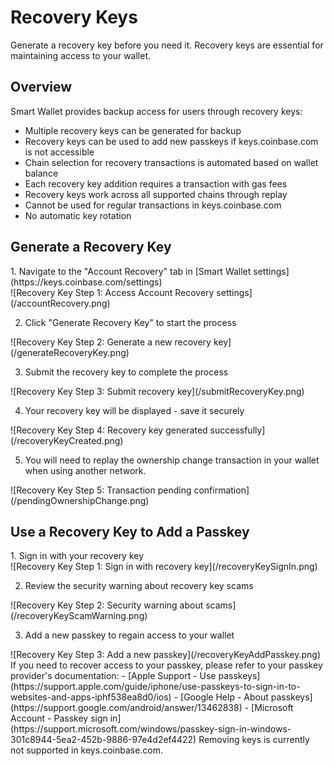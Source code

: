 
# Recovery Keys

<Callout type="warning">
  Generate a recovery key before you need it. Recovery keys are essential for maintaining access to your wallet.
</Callout>


## Overview

Smart Wallet provides backup access for users through recovery keys:

- Multiple recovery keys can be generated for backup
- Recovery keys can be used to add new passkeys if keys.coinbase.com is not accessible
- Chain selection for recovery transactions is automated based on wallet balance
- Each recovery key addition requires a transaction with gas fees
- Recovery keys work across all supported chains through replay
- Cannot be used for regular transactions in keys.coinbase.com
- No automatic key rotation

## Generate a Recovery Key
<div style={{ display: 'flex', flexDirection: 'column', gap: '20px' }}>
  1. Navigate to the "Account Recovery" tab in [Smart Wallet settings](https://keys.coinbase.com/settings)
  <div style={{ maxWidth: '400px' }}>
    ![Recovery Key Step 1: Access Account Recovery settings](/accountRecovery.png)
  </div>

  2. Click "Generate Recovery Key" to start the process
  <div style={{ maxWidth: '400px' }}>
    ![Recovery Key Step 2: Generate a new recovery key](/generateRecoveryKey.png)
  </div>

  3. Submit the recovery key to complete the process
  <div style={{ maxWidth: '400px' }}>
    ![Recovery Key Step 3: Submit recovery key](/submitRecoveryKey.png)
  </div>

  4. Your recovery key will be displayed - save it securely
  <div style={{ maxWidth: '400px' }}>
    ![Recovery Key Step 4: Recovery key generated successfully](/recoveryKeyCreated.png)
  </div>

  5. You will need to replay the ownership change transaction in your wallet when using another network.
  <div style={{ maxWidth: '400px' }}>
    ![Recovery Key Step 5: Transaction pending confirmation](/pendingOwnershipChange.png)
  </div>
</div>

## Use a Recovery Key to Add a Passkey

<div style={{ display: 'flex', flexDirection: 'column', gap: '20px' }}>
  1. Sign in with your recovery key
  <div style={{ maxWidth: '400px' }}>
    ![Recovery Key Step 1: Sign in with recovery key](/recoveryKeySignIn.png)
  </div>

  2. Review the security warning about recovery key scams
  <div style={{ maxWidth: '400px' }}>
    ![Recovery Key Step 2: Security warning about scams](/recoveryKeyScamWarning.png)
  </div>

  3. Add a new passkey to regain access to your wallet
  <div style={{ maxWidth: '400px' }}>
    ![Recovery Key Step 3: Add a new passkey](/recoveryKeyAddPasskey.png)
  </div>
</div>

<Callout type="info">
  If you need to recover access to your passkey, please refer to your passkey provider's documentation:
  - [Apple Support - Use passkeys](https://support.apple.com/guide/iphone/use-passkeys-to-sign-in-to-websites-and-apps-iphf538ea8d0/ios)
  - [Google Help - About passkeys](https://support.google.com/android/answer/13462838)
  - [Microsoft Account - Passkey sign in](https://support.microsoft.com/windows/passkey-sign-in-windows-301c8944-5ea2-452b-9886-97e4d2ef4422)
</Callout>

<Callout type="warning">
  Removing keys is currently not supported in keys.coinbase.com.
</Callout>
